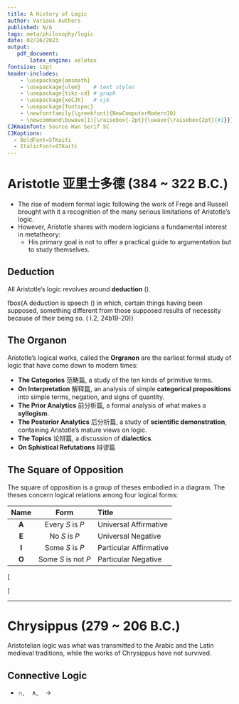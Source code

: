 ```yaml
---
title: A History of Logic
author: Various Authors
published: N/A
tags: meta/philosophy/logic
date: 02/26/2023
output:
   pdf_document:
       latex_engine: xelatex
fontsize: 12pt
header-includes: 
    - \usepackage{amsmath}
    - \usepackage{ulem}    # text styles
    - \usepackage{tikz-cd} # graph
    - \usepackage{xeCJK}   # cjk
    - \usepackage{fontspec}
    - \newfontfamily{\greekfont}{NewComputerModern10}
    - \newcommand\buwave[1]{\raisebox{-2pt}{\uwave{\raisebox{2pt}{#1}}}}
CJKmainfont: Source Han Serif SC
CJKoptions:
  - BoldFont=STKaiti
  - ItalicFont=STKaiti
---
```


# Aristotle 亚里士多德 (384 ~ 322 B.C.)

- The rise of modern formal logic following the work of Frege and Russell brought with it a recognition of the many serious limitations of Aristotle’s logic.
- However, Aristotle shares with modern logicians a fundamental interest in metatheory:
  - His primary goal is not to offer a practical guide to argumentation but to study \buwave{the properties of inferential systems} themselves.

## Deduction

All Aristotle's logic revolves around **deduction** (\greekfont{συλλογισμός}).

fbox{A deduction is speech (\greekfont{λόγος}) in which, certain things having been supposed, something different from those supposed results of necessity because of their being so. (\textit{Prior Analytics} I.2, 24b19-20)}

## The Organon

Aristotle's logical works, called the **Orgranon** are the earliest formal study of logic that have come down to modern times:

- **The Categories** 范畴篇, a study of the ten kinds of primitive terms.
- **On Interpretation** 解释篇, an analysis of simple **categorical propositions** into simple terms, negation, and signs of quantity.
- **The Prior Analytics** 前分析篇, a formal analysis of what makes a **syllogism**.
- **The Posterior Analytics** 后分析篇, a study of **scientific demonstration**, containing Aristotle's mature views on logic.
- **The Topics** 论辩篇, a discussion of **dialectics**.
- **On Sphistical Refutations** 辩谬篇

## The Square of Opposition

The square of opposition is a group of theses embodied in a diagram.
The theses concern logical relations among four logical forms:

|Name|Form|Title|
|:--:|:--:|:----|
|**A**|Every $S$ is $P$|Universal Affirmative|
|**E**|No $S$ is $P$|Universal Negative|
|**I**|Some $S$ is $P$|Particular Affirmative|
|**O**|Some $S$ is not $P$|Particular Negative|

\[\begin{tikzcd}
	{\text{Every S is P}} & {\textbf{A}} &&&& {\textbf{E}} & {\text{No S is P}} \\
	\\
	&&& {\text{contradictories}} \\
	\\
	{\text{Some S is P}} & {\textbf{I}} &&&& {\textbf{O}} & {\text{Some S is not P}}
	\arrow[no head, from=1-2, to=3-4]
	\arrow[no head, from=3-4, to=1-6]
	\arrow["{\text{subalterns}}"{description}, from=1-2, to=5-2]
	\arrow["{\text{subalterns}}"{description}, from=1-6, to=5-6]
	\arrow["{\text{subcontraries}}"{description}, no head, from=5-2, to=5-6]
	\arrow[no head, from=5-2, to=3-4]
	\arrow[no head, from=5-6, to=3-4]
	\arrow["{\text{contraries}}"{description}, no head, from=1-2, to=1-6]
\end{tikzcd}\]

---

# Chrysippus (279 ~ 206 B.C.)

Aristotelian logic was what was transmitted to the Arabic and the Latin medieval traditions, while the works of Chrysippus have not survived.

## Connective Logic

* $\cap, \quad \wedge, \quad \rightarrow$



